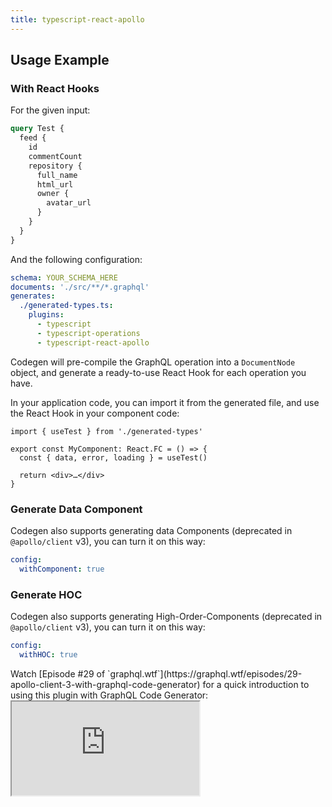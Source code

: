 ```yaml
---
title: typescript-react-apollo
---
```




<PackageHeader hasOperationsNote />
<PackageApiDocs />

## Usage Example

### With React Hooks

For the given input:

```graphql
query Test {
  feed {
    id
    commentCount
    repository {
      full_name
      html_url
      owner {
        avatar_url
      }
    }
  }
}
```

And the following configuration:

```yaml
schema: YOUR_SCHEMA_HERE
documents: './src/**/*.graphql'
generates:
  ./generated-types.ts:
    plugins:
      - typescript
      - typescript-operations
      - typescript-react-apollo
```

Codegen will pre-compile the GraphQL operation into a `DocumentNode` object, and generate a ready-to-use React Hook for each operation you have.

In your application code, you can import it from the generated file, and use the React Hook in your component code:

```tsx
import { useTest } from './generated-types'

export const MyComponent: React.FC = () => {
  const { data, error, loading } = useTest()

  return <div>…</div>
}
```

### Generate Data Component

Codegen also supports generating data Components (deprecated in `@apollo/client` v3), you can turn it on this way:

```yaml
config:
  withComponent: true
```

### Generate HOC

Codegen also supports generating High-Order-Components (deprecated in `@apollo/client` v3), you can turn it on this way:

```yaml
config:
  withHOC: true
```

<Callout>
  Watch [Episode #29 of `graphql.wtf`](https://graphql.wtf/episodes/29-apollo-client-3-with-graphql-code-generator) for
  a quick introduction to using this plugin with GraphQL Code Generator:
</Callout>

<iframe
  style={{ width: '100%', height: 400, marginTop: 24 }}
  src="https://youtube.com/embed/PYDGjTufGsk"
  title="YouTube video player"
  allow="accelerometer; autoplay; clipboard-write; encrypted-media; gyroscope; picture-in-picture"
  allowFullScreen
/>
